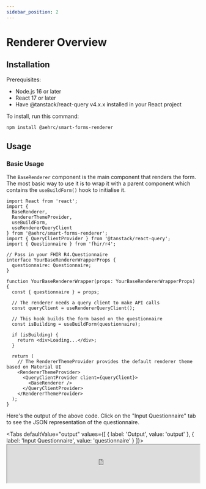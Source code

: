 ```yaml
---
sidebar_position: 2
---
```



# Renderer Overview

## Installation

Prerequisites:

- Node.js 16 or later
- React 17 or later
- Have @tanstack/react-query v4.x.x installed in your React project

To install, run this command:

```bash
npm install @aehrc/smart-forms-renderer
```

## Usage

### Basic Usage

The `BaseRenderer` component is the main component that renders the form.
The most basic way to use it is to wrap it with a parent component which contains the `useBuildForm()` hook to initialise it.

```tsx title="YourBaseRendererWrapper.tsx"
import React from 'react';
import {
  BaseRenderer,
  RendererThemeProvider,
  useBuildForm,
  useRendererQueryClient
} from '@aehrc/smart-forms-renderer';
import { QueryClientProvider } from '@tanstack/react-query';
import { Questionnaire } from 'fhir/r4';

// Pass in your FHIR R4.Questionnaire
interface YourBaseRendererWrapperProps {
  questionnaire: Questionnaire;
}

function YourBaseRendererWrapper(props: YourBaseRendererWrapperProps) {
  const { questionnaire } = props;

  // The renderer needs a query client to make API calls
  const queryClient = useRendererQueryClient();

  // This hook builds the form based on the questionnaire
  const isBuilding = useBuildForm(questionnaire);

  if (isBuilding) {
    return <div>Loading...</div>;
  }

  return (
    // The RendererThemeProvider provides the default renderer theme based on Material UI
    <RendererThemeProvider>
      <QueryClientProvider client={queryClient}>
        <BaseRenderer />
      </QueryClientProvider>
    </RendererThemeProvider>
  );
}
```

Here's the output of the above code. Click on the "Input Questionnaire" tab to see the JSON representation of the questionnaire.

<Tabs
  defaultValue="output"
  values={[
    { label: 'Output', value: 'output' },
    { label: 'Input Questionnaire', value: 'questionnaire' }
  ]}>
  <TabItem value="output">
    <IframeContainer storyUrl="https://smartforms.csiro.au/storybook/index.html?path=/story/component-itemtype-boolean--boolean-basic">
      <iframe
        src="https://smartforms.csiro.au/storybook/iframe.html?args=&id=component-itemtype-boolean--boolean-basic"
        width="100%"
        height="100"
      />
    </IframeContainer>
  </TabItem>
  <TabItem value="questionnaire">
    ```json
    {
      "resourceType": "Questionnaire",
      "id": "BooleanBasic",
      "name": "BooleanBasic",
      "title": "Boolean Basic",
      "version": "0.1.0",
      "status": "draft",
      "publisher": "AEHRC CSIRO",
      "date": "2024-05-01",
      "url": "https://smartforms.csiro.au/docs/components/boolean/basic",
      "item": [
        {
          "linkId": "eaten",
          "type": "boolean",
          "repeats": false,
          "text": "Have you eaten yet?"
        }
      ]
    }
    ```
  </TabItem>
</Tabs>

Now let's say you have a pre-populated or pre-filled QuestionnaireResponse resource that you want to render alongside your Questionnaire. You can modify your wrapper to pass in your QuestionnaireResponse as a prop, and subsequently into `useBuildForm()`.

```tsx title="YourBaseRendererWrapper.tsx"
import React from 'react';
import {
  BaseRenderer,
  RendererThemeProvider,
  useBuildForm,
  useRendererQueryClient
} from '@aehrc/smart-forms-renderer';
import { QueryClientProvider } from '@tanstack/react-query';
import { Questionnaire, QuestionnaireResponse } from 'fhir/r4';

// Pass in your FHIR R4.Questionnaire
interface YourBaseRendererWrapperProps {
  questionnaire: Questionnaire;
  questionnaireResponse?: QuestionnaireResponse;
}

function YourBaseRendererWrapper(props: YourBaseRendererWrapperProps) {
  const { questionnaire, questionnaireResponse } = props;

  // The renderer needs a query client to make API calls
  const queryClient = useRendererQueryClient();

  // This hook builds the form based on the questionnaire
  const isBuilding = useBuildForm(questionnaire, questionnaireResponse);

  if (isBuilding) {
    return <div>Loading...</div>;
  }

  return (
    // The RendererThemeProvider provides the default renderer theme based on Material UI
    <RendererThemeProvider>
      <QueryClientProvider client={queryClient}>
        <BaseRenderer />
      </QueryClientProvider>
    </RendererThemeProvider>
  );
}
```

Here's the output of the above code after adding the QuestionnaireResponse prop.

<Tabs
  defaultValue="output"
  values={[
    { label: 'Output', value: 'output' },
    { label: 'Input Questionnaire', value: 'questionnaire' },
    { label: 'Input QuestionnaireResponse', value: 'questionnaireResponse' }
  ]}>
  <TabItem value="output">
    <IframeContainer storyUrl="https://smartforms.csiro.au/storybook/index.html?path=/story/component-itemtype-boolean--boolean-basic-response">
      <iframe
        src="https://smartforms.csiro.au/storybook/iframe.html?args=&id=component-itemtype-boolean--boolean-basic-response"
        width="100%"
        height="100"
      />
    </IframeContainer>
  </TabItem>
  <TabItem value="questionnaire">
    ```json
    {
      "resourceType": "Questionnaire",
      "id": "BooleanBasic",
      "name": "BooleanBasic",
      "title": "Boolean Basic",
      "version": "0.1.0",
      "status": "draft",
      "publisher": "AEHRC CSIRO",
      "date": "2024-05-01",
      "url": "https://smartforms.csiro.au/docs/components/boolean/basic",
      "item": [
        {
          "linkId": "eaten",
          "type": "boolean",
          "repeats": false,
          "text": "Have you eaten yet?"
        }
      ]
    }
    ```
  </TabItem>
  <TabItem value="questionnaireResponse">
    ```json
    {
      "resourceType": "QuestionnaireResponse",
      "status": "in-progress",
      "item": [
        {
          "linkId": "eaten",
          "text": "Have you eaten yet?",
          "answer": [
            {
              "valueBoolean": true
            }
          ]
        }
      ],
      "questionnaire": "https://smartforms.csiro.au/docs/components/boolean/basic"
    }
    ```
  </TabItem>
</Tabs>

_Source code used in Storybook: [BuildFormWrapperForStorybook.tsx](https://github.com/aehrc/smart-forms/blob/main/packages/smart-forms-renderer/src/stories/StorybookWrappers/BuildFormWrapperForStorybook.tsx)_

### Basic Button Usage

The `useBuildForm()` hook used above is a wrapper around the `buildForm()` function.
You can actually use the `buildForm()` function directly via a button click or any other event.

Below shows an example of the above code modified to contain a `BuildFormButton` component that initialises the form on click.

```tsx title="YourBaseRendererWrapperWithButton.tsx"
import React from 'react';
import {
  BaseRenderer,
  RendererThemeProvider,
  useBuildForm,
  useRendererQueryClient
} from '@aehrc/smart-forms-renderer';
import { QueryClientProvider } from '@tanstack/react-query';
import { Questionnaire, QuestionnaireResponse } from 'fhir/r4';
import BuildFormButton from './BuildFormButton';

// Pass in your FHIR R4.Questionnaire and optional FHIR R4.QuestionnaireResponse as props
interface YourBaseRendererWrapperWithButtonProps {
  questionnaire: Questionnaire;
  questionnaireResponse?: QuestionnaireResponse;
}

function YourBaseRendererWrapperWithButton(props: YourBaseRendererWrapperWithButtonProps) {
  const { questionnaire, questionnaireResponse } = props;

  const queryClient = useRendererQueryClient();

  // This time, we are passing only the questionnaire in here to demonstrate the use of the buildForm function
  const isBuilding = useBuildForm(questionnaire);

  if (isBuilding) {
    return <div>Loading...</div>;
  }

  return (
    <RendererThemeProvider>
      <QueryClientProvider client={queryClient}>
        <>
          {/* Additional button here for building the form*/}
          <BuildFormButton
            questionnaire={questionnaire}
            questionnaireResponse={questionnaireResponse}
          />
          <BaseRenderer />
        </>
      </QueryClientProvider>
    </RendererThemeProvider>
  );
}
```

```tsx title="BuildFormButton.tsx"
import React from 'react';
import { buildForm } from '@aehrc/smart-forms-renderer';
import { Questionnaire, QuestionnaireResponse } from 'fhir/r4';

interface BuildFormButtonProps {
  questionnaire: Questionnaire;
  questionnaireResponse?: QuestionnaireResponse;
}

function BuildFormButton(props: BuildFormButtonProps) {
  const { questionnaire, questionnaireResponse } = props;

  async function handleBuildForm() {
    await buildForm(questionnaire, questionnaireResponse);
  }

  return <button onClick={handleBuildForm}>Build Form</button>;
}

export default BuildFormButton;
```

This example is actually a bit counterintuitive since we are deliberately not passing the `questionnaireResponse` to `useBuildForm()` hook.
It exists mainly to demonstrate how you can use the `buildForm()` function. In a real-world scenario, your button might be somewhere else within your application.

Below is the output of the above modified code. This time, you need to click on the "Build Form" button to see the questionnaireResponse rendered.
The button will look different in the output, but it still functions the same way.

<Tabs
  defaultValue="output"
  values={[
    { label: 'Output', value: 'output' },
    { label: 'Input Questionnaire', value: 'questionnaire' },
    { label: 'Input QuestionnaireResponse', value: 'questionnaireResponse' }
  ]}>
  <TabItem value="output">
    <IframeContainer storyUrl="https://smartforms.csiro.au/storybook/index.html?path=/story/component-testing-build-form-button-tester--build-form-button-tester">
      <iframe
        src="http://localhost:6006/iframe.html?args=&id=component-testing-build-form-button-tester--build-form-button-tester"
        width="100%"
        height="130"
      />
    </IframeContainer>
  </TabItem>
  <TabItem value="questionnaire">
    ```json
    {
      "resourceType": "Questionnaire",
      "id": "BooleanBasic",
      "name": "BooleanBasic",
      "title": "Boolean Basic",
      "version": "0.1.0",
      "status": "draft",
      "publisher": "AEHRC CSIRO",
      "date": "2024-05-01",
      "url": "https://smartforms.csiro.au/docs/components/boolean/basic",
      "item": [
        {
          "linkId": "eaten",
          "type": "boolean",
          "repeats": false,
          "text": "Have you eaten yet?"
        }
      ]
    }
    ```
  </TabItem>
  <TabItem value="questionnaireResponse">
  ```json
  {
    "resourceType": "QuestionnaireResponse",
    "status": "in-progress",
    "item": [
      {
        "linkId": "eaten",
        "text": "Have you eaten yet?",
        "answer": [
          {
            "valueBoolean": true
          }
        ]
      }
    ],
    "questionnaire": "https://smartforms.csiro.au/docs/components/boolean/basic"
  }
  ```
  </TabItem>
</Tabs>
_Source code used in Storybook: [BuildFormButtonTesterWrapperForStorybook.tsx](https://github.com/aehrc/smart-forms/blob/main/packages/smart-forms-renderer/src/stories/StorybookWrappers/BuildFormButtonTesterWrapperForStorybook.tsx) and [BuildFormButtonForStorybook.tsx](https://github.com/aehrc/smart-forms/blob/main/packages/smart-forms-renderer/src/stories/StorybookWrappers/BuildFormButtonForStorybook.tsx)_

### Pre-Population Usage

You can bring the pre-population capabilities of `@aehrc/sdc-populate` into the mix by further modifying the above code.

```tsx title="YourBaseRendererWrapperWithPrePop.tsx"
import React, { useState } from 'react';
import {
  BaseRenderer,
  buildForm,
  RendererThemeProvider,
  useBuildForm,
  useRendererQueryClient
} from '@aehrc/smart-forms-renderer';
import { QueryClientProvider } from '@tanstack/react-query';
import { Encounter, Patient, Practitioner, Questionnaire, QuestionnaireResponse } from 'fhir/r4';
import Client from 'fhirclient/lib/Client';
import { populateQuestionnaire } from '@aehrc/sdc-populate';
import { fetchResourceCallback } from './populateCallback';

// Pass in your FHIR R4.Questionnaire, FHIRClient, FHIR R4.Patient, optional FHIR R4.Practitioner, and optional FHIR R4.Encounter as props
interface YourBaseRendererWrapperWithPrePopProps {
  questionnaire: Questionnaire;
  fhirClient: Client;
  patient: Patient;
  user?: Practitioner;
  encounter?: Encounter;
}

function YourBaseRendererWrapperWithPrePop(props: YourBaseRendererWrapperWithPrePopProps) {
  const { questionnaire, fhirClient, patient, user, encounter } = props;

  const [isPopulating, setIsPopulating] = useState(false);

  const isBuilding = useBuildForm(questionnaire);

  const queryClient = useRendererQueryClient();

  // Event handler for the pre-population
  function handlePrepopulate() {
    setIsPopulating(true);

    populateQuestionnaire({
      questionnaire: questionnaire,
      fetchResourceCallback: fetchResourceCallback,
      requestConfig: {
        clientEndpoint: fhirClient.state.serverUrl
      },
      patient: patient,
      user: user
    }).then(async ({ populateSuccess, populateResult }) => {
      if (!populateSuccess || !populateResult) {
        setIsPopulating(false);
        return;
      }

      const { populatedResponse } = populateResult;

      // Call to buildForm to pre-populate the QR which repaints the entire BaseRenderer view
      await buildForm(questionnaire, populatedResponse);

      setIsPopulating(false);
    });
  }

  if (isBuilding) {
    return <div>Building form...</div>;
  }

  if (isPopulating) {
    return <div>Pre-populating form...</div>;
  }

  return (
    <RendererThemeProvider>
      <QueryClientProvider client={queryClient}>
        <>
          <PrePopButton isPopulating={isPopulating} onPopulate={handlePrepopulate} />
          <BaseRenderer />
        </>
      </QueryClientProvider>
    </RendererThemeProvider>
  );
}
```

You would need to further define `fetchResourceCallback` and `PrePopButton` but we will skip those for brevity.

- `fetchResourceCallback` is a callback function to fetch resources from your FHIR server defined as an argument to the `populateQuestionnaire()` function.

- `PrePopButton` is a button component similar to the BuildFormButton above, but it uses a callback to `handlePrepopulate()` defined in the wrapper component.

Again, this example is only for demo purposes. Your wrapper component props might be entirely different from the ones used here, or you might have your own custom pre-population logic.
If you are interested if using the `@aehrc/sdc-populate` library, you can refer to the [API](/smart-forms/docs/api/sdc-populate) for more details.

Below is the output of the above modified code.

<Tabs
  defaultValue="output"
  values={[
    { label: 'Output', value: 'output' },
    { label: 'Input Questionnaire', value: 'questionnaire' }
  ]}>
  <TabItem value="output">
    <IframeContainer storyUrl="https://smartforms.csiro.au/storybook/index.html?path=/story/component-sdc-12-form-population--calculated-expression-bmi-calculator-prepop">
      <iframe
        src="https://smartforms.csiro.au/storybook/iframe.html?args=&id=component-sdc-12-form-population--calculated-expression-bmi-calculator-prepop"
        width="100%"
        height="310"
      />
    </IframeContainer>
  </TabItem>
  <TabItem value="questionnaire">
    ```json
    {
      "resourceType": "Questionnaire",
      "id": "CalculatedExpressionBMICalculatorPrepop",
      "name": "CalculatedExpressionBMICalculatorPrepop",
      "title": "CalculatedExpression BMI Calculator - Pre-population",
      "version": "0.1.0",
      "status": "draft",
      "publisher": "AEHRC CSIRO",
      "date": "2024-05-15",
      "url": "https://smartforms.csiro.au/docs/sdc/population/calculated-expression-1",
      "extension": [
        {
          "url": "http://hl7.org/fhir/StructureDefinition/variable",
          "valueExpression": {
          "name": "ObsBodyHeight",
          "language": "application/x-fhir-query",
          "expression": "Observation?code=8302-2&_count=1&_sort=-date&patient={{%patient.id}}"
          }
        },
        {
          "url": "http://hl7.org/fhir/StructureDefinition/variable",
          "valueExpression": {
          "name": "ObsBodyWeight",
          "language": "application/x-fhir-query",
          "expression": "Observation?code=29463-7&_count=1&_sort=-date&patient={{%patient.id}}"
          }
        },
        {
          "url": "http://hl7.org/fhir/uv/sdc/StructureDefinition/sdc-questionnaire-launchContext",
          "extension": [
            {
              "url": "name",
              "valueCoding": {
              "system": "http://hl7.org/fhir/uv/sdc/CodeSystem/launchContext",
              "code": "patient"
              }
            },
            {
              "url": "type",
              "valueCode": "Patient"
            },
            {
              "url": "description",
              "valueString": "The patient that is to be used to pre-populate the form"
            }
          ]
        }
      ],
      "item": [
        {
          "linkId": "bmi-calculation",
          "text": "BMI Calculation",
          "type": "group",
          "repeats": false,
          "extension": [
            {
              "url": "http://hl7.org/fhir/StructureDefinition/variable",
              "valueExpression": {
                "name": "height",
                "language": "text/fhirpath",
                "expression": "item.where(linkId='patient-height').answer.value"
              }
            },
            {
              "url": "http://hl7.org/fhir/StructureDefinition/variable",
              "valueExpression": {
                "name": "weight",
                "language": "text/fhirpath",
                "expression": "item.where(linkId='patient-weight').answer.value"
              }
            }
          ],
          "item": [
            {
              "extension": [
                {
                  "url": "http://hl7.org/fhir/uv/sdc/StructureDefinition/sdc-questionnaire-initialExpression",
                  "valueExpression": {
                    "language": "text/fhirpath",
                    "expression": "%ObsBodyHeight.entry.resource.value.value"
                  }
                },
                {
                  "url": "http://hl7.org/fhir/StructureDefinition/questionnaire-unit",
                  "valueCoding": {
                    "system": "http://unitsofmeasure.org",
                    "code": "cm",
                    "display": "cm"
                  }
                }
              ],
              "linkId": "patient-height",
              "text": "Height",
              "type": "decimal",
              "repeats": false,
              "readOnly": false
            },
            {
              "extension": [
                {
                  "url": "http://hl7.org/fhir/uv/sdc/StructureDefinition/sdc-questionnaire-initialExpression",
                    "valueExpression": {
                    "language": "text/fhirpath",
                    "expression": "%ObsBodyWeight.entry.resource.value.value"
                  }
                },
                {
                  "url": "http://hl7.org/fhir/StructureDefinition/questionnaire-unit",
                  "valueCoding": {
                    "system": "http://unitsofmeasure.org",
                    "code": "kg",
                    "display": "kg"
                  }
                }
              ],
              "linkId": "patient-weight",
              "text": "Weight",
              "type": "decimal",
              "repeats": false,
              "readOnly": false
            },
            {
              "extension": [
                {
                  "url": "http://hl7.org/fhir/uv/sdc/StructureDefinition/sdc-questionnaire-calculatedExpression",
                  "valueExpression": {
                    "description": "BMI calculation",
                    "language": "text/fhirpath",
                    "expression": "(%weight/((%height/100).power(2))).round(1)"
                  }
                },
                {
                  "url": "http://hl7.org/fhir/StructureDefinition/questionnaire-unit",
                  "valueCoding": {
                    "system": "http://unitsofmeasure.org",
                    "code": "kg/m2",
                    "display": "kg/m2"
                  }
                }
              ],
              "linkId": "bmi-result",
              "text": "Value",
              "type": "decimal",
              "repeats": false,
              "readOnly": true
            }
          ]
        }
      ]
    }
    ```
  </TabItem>
</Tabs>

_Source code used in Storybook:
[PrePopWrapperForStorybook.tsx](https://github.com/aehrc/smart-forms/blob/main/packages/smart-forms-renderer/src/stories/StorybookWrappers/PrePopWrapperForStorybook.tsx), [PrePopButtonForStorybook.tsx](https://github.com/aehrc/smart-forms/blob/main/packages/smart-forms-renderer/src/stories/StorybookWrappers/PrePopButtonForStorybook.tsx) and [populateCallbackForStorybook.ts](https://github.com/aehrc/smart-forms/blob/main/packages/smart-forms-renderer/src/stories/StorybookWrappers/populateCallbackForStorybook.ts)_

### Retrieving the QuestionnaireResponse

Now that you have built and pre-populated the form, the next step is to edit the form and retrieve the filled `QuestionnaireResponse` resource from the renderer.

```tsx live
function YourBaseRendererWrapper() {
  const [response, setResponse] = useState<QuestionnaireResponse | null>(null);

  const questionnaire = qBooleanBasic;

  const queryClient = useRendererQueryClient();

  const isBuilding = useBuildForm(questionnaire);

  if (isBuilding) {
    return <div>Loading...</div>;
  }

  return (
    <>
      <QueryClientProvider client={queryClient}>
        <BaseRenderer />
      </QueryClientProvider>
      <button
        onClick={() => {
          // A getResponse() function is exposed by the renderer
          const questionnaireResponse = getResponse();
          setResponse(questionnaireResponse);
        }}>
        Retrieve QuestionnaireResponse
      </button>

      {/* Retrieved questionnaireResponse will be printed here */}
      {response ? (
        <div style={{ border: `1px solid #EBEDF0`, borderRadius: '8px' }}>
          <pre style={{ fontSize: '11px' }}>{JSON.stringify(response, null, 2)}</pre>
        </div>
      ) : null}
    </>
  );
}
```

Click on the "Retrieve QuestionnaireResponse" button to see the output QuestionnaireResponse resource.

Alternatively, you can use store hooks exposed by the renderer to dynamically retrieve the QuestionnaireResponse resource as it updates.
For more information on store hooks or stores in general, refer to ...

```tsx live
function YourBaseRendererWrapper() {
  const updatableResponse = useQuestionnaireResponseStore.use.updatableResponse();

  const questionnaire = qBooleanBasic;

  const queryClient = useRendererQueryClient();

  const isBuilding = useBuildForm(questionnaire);

  if (isBuilding) {
    return <div>Loading...</div>;
  }

  return (
    <>
      <QueryClientProvider client={queryClient}>
        <BaseRenderer />
      </QueryClientProvider>

      {/* Dynamically retrieved questionnaireResponse will be printed here */}
      {updatableResponse ? (
        <div style={{ border: `1px solid #EBEDF0`, borderRadius: '8px' }}>
          <pre style={{ fontSize: '11px' }}>{JSON.stringify(updatableResponse, null, 2)}</pre>
        </div>
      ) : null}
    </>
  );
}
```

You've completed the first page on how to use the renderer!
Next steps from here is to learn how to use other store hooks just like `useQuestionnaireResponseStore.use.updatableResponse()`.

[//]: # 'TODO validation'
[//]: # 'TODO all hooks'
[//]: # 'destroy form'
[//]: # 'remove hidden answers from response before saving'
[//]: # 'deprecation of smart forms renderer'
[//]: # 'i think actually walk through their API'
